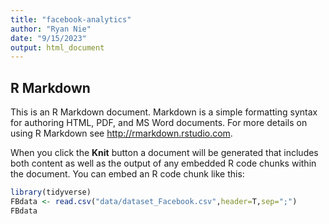 ```yaml
---
title: "facebook-analytics"
author: "Ryan Nie"
date: "9/15/2023"
output: html_document
---
```


## R Markdown

This is an R Markdown document. Markdown is a simple formatting syntax for authoring HTML, PDF, and MS Word documents. For more details on using R Markdown see <http://rmarkdown.rstudio.com>.

When you click the **Knit** button a document will be generated that includes both content as well as the output of any embedded R code chunks within the document. You can embed an R code chunk like this:

```r
library(tidyverse)
FBdata <- read.csv("data/dataset_Facebook.csv",header=T,sep=";")
FBdata
```

